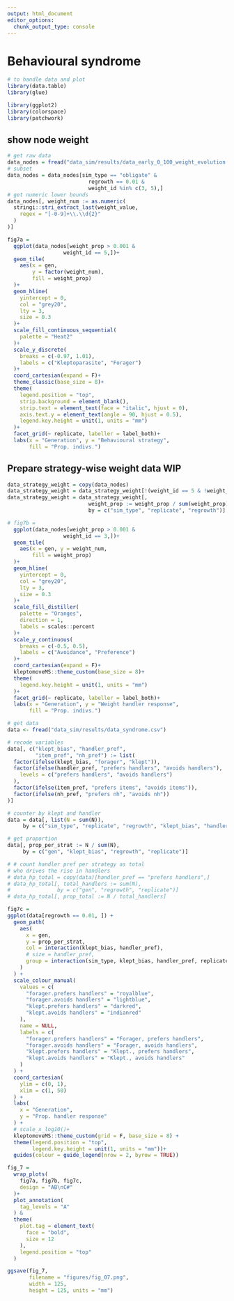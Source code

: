 ```yaml
---
output: html_document
editor_options: 
  chunk_output_type: console
---
```


# Behavioural syndrome

```r
# to handle data and plot
library(data.table)
library(glue)

library(ggplot2)
library(colorspace)
library(patchwork)
```

## show node weight

```r
# get raw data
data_nodes = fread("data_sim/results/data_early_0_100_weight_evolution.csv")
# subset
data_nodes = data_nodes[sim_type == "obligate" &
                          regrowth == 0.01 &
                          weight_id %in% c(3, 5),]
# get numeric lower bounds
data_nodes[, weight_num := as.numeric(
  stringi::stri_extract_last(weight_value,
    regex = "[-0-9]+\\.\\d{2}"
  )
)]
```

```r
fig7a =
  ggplot(data_nodes[weight_prop > 0.001 &
                  weight_id == 5,])+
  geom_tile(
    aes(x = gen, 
        y = factor(weight_num),
        fill = weight_prop)
  )+
  geom_hline(
    yintercept = 0,
    col = "grey20",
    lty = 3,
    size = 0.3
  )+
  scale_fill_continuous_sequential(
    palette = "Heat2"
  )+
  scale_y_discrete(
    breaks = c(-0.97, 1.01),
    labels = c("Kleptoparasite", "Forager")
  )+
  coord_cartesian(expand = F)+
  theme_classic(base_size = 8)+
  theme(
    legend.position = "top",
    strip.background = element_blank(),
    strip.text = element_text(face = "italic", hjust = 0),
    axis.text.y = element_text(angle = 90, hjust = 0.5),
    legend.key.height = unit(1, units = "mm")
  )+
  facet_grid(~ replicate, labeller = label_both)+
  labs(x = "Generation", y = "Behavioural strategy",
       fill = "Prop. indivs.")
```

## Prepare strategy-wise weight data WIP

```r
data_strategy_weight = copy(data_nodes)
data_strategy_weight = data_strategy_weight[!(weight_id == 5 & !weight_num %in% c(-0.97, 1.01)), ]
data_strategy_weight = data_strategy_weight[, 
                          weight_prop := weight_prop / sum(weight_prop),
                          by = c("sim_type", "replicate", "regrowth")]
```


```r
# fig7b = 
  ggplot(data_nodes[weight_prop > 0.001 &
                  weight_id == 3,])+
  geom_tile(
    aes(x = gen, y = weight_num,
        fill = weight_prop)
  )+
  geom_hline(
    yintercept = 0,
    col = "grey20",
    lty = 3,
    size = 0.3
  )+
  scale_fill_distiller(
    palette = "Oranges",
    direction = 1,
    labels = scales::percent
  )+
  scale_y_continuous(
    breaks = c(-0.5, 0.5),
    labels = c("Avoidance", "Preference")
  )+
  coord_cartesian(expand = F)+
  kleptomoveMS::theme_custom(base_size = 8)+
  theme(
    legend.key.height = unit(1, units = "mm")
  )+
  facet_grid(~ replicate, labeller = label_both)+
  labs(x = "Generation", y = "Weight handler response",
       fill = "Prop. indivs.")
```

```r
# get data
data <- fread("data_sim/results/data_syndrome.csv")

# recode variables
data[, c("klept_bias", "handler_pref",
         "item_pref", "nh_pref") := list(
  factor(ifelse(klept_bias, "forager", "klept")),
  factor(ifelse(handler_pref, "prefers handlers", "avoids handlers"),
    levels = c("prefers handlers", "avoids handlers")
  ),
  factor(ifelse(item_pref, "prefers items", "avoids items")),
  factor(ifelse(nh_pref, "prefers nh", "avoids nh"))
)]
```

```r
# counter by klept and handler
data = data[, list(N = sum(N)), 
     by = c("sim_type", "replicate", "regrowth", "klept_bias", "handler_pref", "gen")]

# get proportion
data[, prop_per_strat := N / sum(N), 
     by = c("gen", "klept_bias", "regrowth", "replicate")]

# # count handler pref per strategy as total
# who drives the rise in handlers
# data_hp_total = copy(data)[handler_pref == "prefers handlers",]
# data_hp_total[, total_handlers := sum(N),
#               by = c("gen", "regrowth", "replicate")]
# data_hp_total[, prop_total := N / total_handlers]
```

```r
fig7c =
ggplot(data[regrowth == 0.01, ]) +
  geom_path(
    aes(
      x = gen,
      y = prop_per_strat,
      col = interaction(klept_bias, handler_pref),
      # size = handler_pref,
      group = interaction(sim_type, klept_bias, handler_pref, replicate)
    )
  ) +
  scale_colour_manual(
    values = c(
      "forager.prefers handlers" = "royalblue",
      "forager.avoids handlers" = "lightblue",
      "klept.prefers handlers" = "darkred",
      "klept.avoids handlers" = "indianred"
    ),
    name = NULL,
    labels = c(
      "forager.prefers handlers" = "Forager, prefers handlers",
      "forager.avoids handlers" = "Forager, avoids handlers",
      "klept.prefers handlers" = "Klept., prefers handlers",
      "klept.avoids handlers" = "Klept., avoids handlers"
    )
  ) +
  coord_cartesian(
    ylim = c(0, 1),
    xlim = c(1, 50)
  ) +
  labs(
    x = "Generation",
    y = "Prop. handler response"
  ) +
  # scale_x_log10()+
  kleptomoveMS::theme_custom(grid = F, base_size = 8) +
  theme(legend.position = "top",
        legend.key.height = unit(1, units = "mm"))+
  guides(colour = guide_legend(nrow = 2, byrow = TRUE))
```

```r
fig_7 =
  wrap_plots(
    fig7a, fig7b, fig7c,
    design = "AB\nC#"
  )+
  plot_annotation(
    tag_levels = "A"
  ) &
  theme(
    plot.tag = element_text(
      face = "bold",
      size = 12
    ),
    legend.position = "top"
  )
```


```r
ggsave(fig_7,
       filename = "figures/fig_07.png",
       width = 125,
       height = 125, units = "mm")
```

